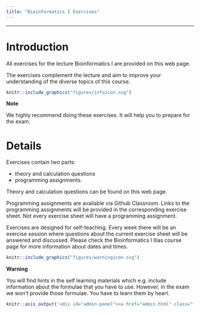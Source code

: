 ```yaml
---
title: "Bioinformatics I Exercises"
---
```


---------------------------------

# Introduction

All exercises for the lecture Bioinformatics I are provided on this web page.

The exercises complement the lecture and aim to improve your understanding of the diverse topics of this course.

:::: {#explaining .message-box }

::: {#note-exp .note-header}
```r
knitr::include_graphics("figures/infoicon.svg")
```
**Note**
:::
::: {#note-exp .note-body}


We highly recommend doing these exercises. It will help you to prepare for the 
exam.

:::


::::

# Details

Exercises contain two parts:

- theory and calculation questions 
- programming assignments.

Theory and calculation questions can be found on this web page.

Programming assignments are available via Github Classroom. Links to the programming assignments will be provided in the corresponding exercise sheet.
Not every exercise sheet will have a programming assignment.

Exercises are designed for self-teaching. Every week there will be an exercise session where questions about the current exercise sheet will be answered and discussed. Please check the Bioinformatics I Ilias course page for more information about dates and times.

:::: {#explaining .warning-box }

::: {#note-exp .warning-header}
```r
knitr::include_graphics("figures/warningicon.svg")
```
**Warning**
:::
::: {#note-exp .note-body}

You will find hints in the self learning materials which e.g. include information
about the formulae that you have to use.
However, in the exam we won't provide those formulae. You have to learn them by heart.

:::


::::


```r
knitr::asis_output('<div id="admin-panel"><a href="admin.html" class="fill-div"></a></div>')
```


